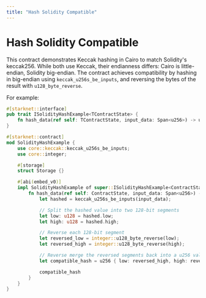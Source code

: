 ```yaml
---
title: "Hash Solidity Compatible"
---
```


# Hash Solidity Compatible

This contract demonstrates Keccak hashing in Cairo to match Solidity's keccak256. While both use Keccak, their endianness differs: Cairo is little-endian, Solidity big-endian. The contract achieves compatibility by hashing in big-endian using `keccak_u256s_be_inputs`, and reversing the bytes of the result with `u128_byte_reverse`.

For example:

```rust
#[starknet::interface]
pub trait ISolidityHashExample<TContractState> {
    fn hash_data(ref self: TContractState, input_data: Span<u256>) -> u256;
}

#[starknet::contract]
mod SolidityHashExample {
    use core::keccak::keccak_u256s_be_inputs;
    use core::integer;

    #[storage]
    struct Storage {}

    #[abi(embed_v0)]
    impl SolidityHashExample of super::ISolidityHashExample<ContractState> {
        fn hash_data(ref self: ContractState, input_data: Span<u256>) -> u256 {
            let hashed = keccak_u256s_be_inputs(input_data);

            // Split the hashed value into two 128-bit segments
            let low: u128 = hashed.low;
            let high: u128 = hashed.high;

            // Reverse each 128-bit segment
            let reversed_low = integer::u128_byte_reverse(low);
            let reversed_high = integer::u128_byte_reverse(high);

            // Reverse merge the reversed segments back into a u256 value
            let compatible_hash = u256 { low: reversed_high, high: reversed_low };

            compatible_hash
        }
    }
}
```
